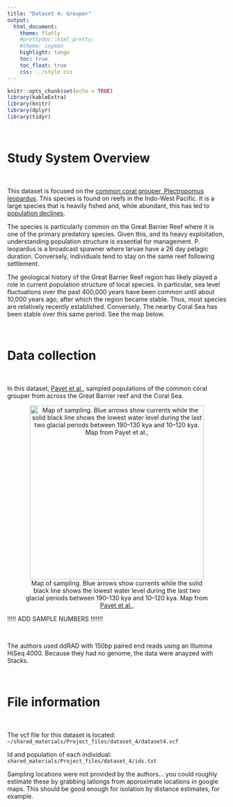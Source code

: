 ```yaml
---
title: "Dataset 4: Grouper"
output:
  html_document:
    theme: flatly
    #prettydoc::html_pretty:
    #theme: cayman
    highlight: tango
    toc: true
    toc_float: true
    css: ../style.css
---
```


```r
knitr::opts_chunk$set(echo = TRUE)
library(kableExtra)
library(knitr)
library(dplyr)
library(tidyr)  
```

<br>

# Study System Overview

<br>

This dataset is focused on the [common coral grouper, Plectropomus leopardus ](https://en.wikipedia.org/wiki/Leopard_coral_grouper). This species is found on reefs in the Indo-West Pacific. It is a large species that is heavily fished and, while abundant, this has led to [population declines](http://era.daf.qld.gov.au/id/eprint/7426/). 

The species is particularly common on the Great Barrier Reef where it is one of the primary predatory species. Given this, and its heavy exploitation, understanding population structure is essential for management. P. leopardus is a broadcast spawner where larvae have a 26 day pelagic duration. Conversely, individuals tend to stay on the same reef following settlement. 

The geological history of the Great Barrier Reef region has likely played a role in current population structure of local species. In particular, sea level fluctuations over the past 400,000 years have been common until about 10,000 years ago, after which the region became stable. Thus, most species are relatively recently established. Conversely, The nearby Coral Sea has been stable over this same period. See the map below.

<br>

# Data collection

<br>

In this dataset, [Payet et al.,](https://doi.org/10.1111/eva.13450) sampled populations of the common coral grouper from across the Great Barrier reef and the Coral Sea.

<center>
![Map of sampling. Blue arrows show currents while the solid black line shows the lowest water level during the last two glacial periods between 190–130 kya and 10–120   kya. Map from [Payet et al.,](https://doi.org/10.1111/eva.13450)](images/dataset_4_map.png){width=400px}
</center>


!!!!! ADD SAMPLE NUMBERS !!!!!!!

<br>

The authors used ddRAD with 150bp paired end reads using an Illumina HiSeq 4000. Because they had no genome, the data were anayzed with Stacks.

<br>

# File information

<br>

The vcf file for this dataset is located: `~/shared_materials/Project_files/dataset_4/dataset4.vcf`

Id and population of each individual: `shared_materials/Project_files/dataset_4/ids.txt`

Sampling locations were not provided by the authors... you could roughly estimate these by grabbing latlongs from approximate locations in google maps. This should be good enough for isolation by distance estimates, for example. 





